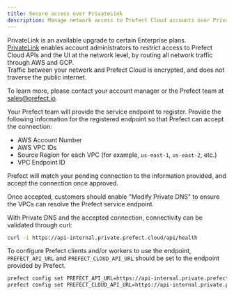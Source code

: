 ```yaml
---
title: Secure access over PrivateLink
description: Manage network access to Prefect Cloud accounts over PrivateLink.
---
```


PrivateLink is an available upgrade to certain Enterprise plans.  
[PrivateLink](https://aws.amazon.com/privatelink/) enables account administrators to restrict access to Prefect Cloud APIs and the UI at the network level, by routing all network traffic through AWS and GCP.  
Traffic between your network and Prefect Cloud is encrypted, and does not traverse the public internet.  

To learn more, please contact your account manager or the Prefect team at sales@prefect.io.

Your Prefect team will provide the service endpoint to register.
Provide the following information for the registered endpoint so that Prefect can accept the connection:

- AWS Account Number
- AWS VPC IDs
- Source Region for each VPC (for example, `us-east-1`, `us-east-2`, etc.)
- VPC Endpoint ID

Prefect will match your pending connection to the information provided, and accept the connection once approved.

Once accepted, customers should enable "Modify Private DNS" to ensure the VPCs can resolve the Prefect service endpoint.

With Private DNS and the accepted connection, connectivity can be validated through curl:

```bash
curl -i https://api-internal.private.prefect.cloud/api/health
```

To configure Prefect clients and/or workers to use the endpoint, `PREFECT_API_URL` and `PREFECT_CLOUD_API_URL` should be set to the endpoint provided by Prefect.

```bash
prefect config set PREFECT_API_URL=https://api-internal.private.prefect.cloud/api/accounts/<account-id>/workspaces/<workspace-id>
prefect config set PREFECT_CLOUD_API_URL=https://api-internal.private.prefect.cloud/api
```

